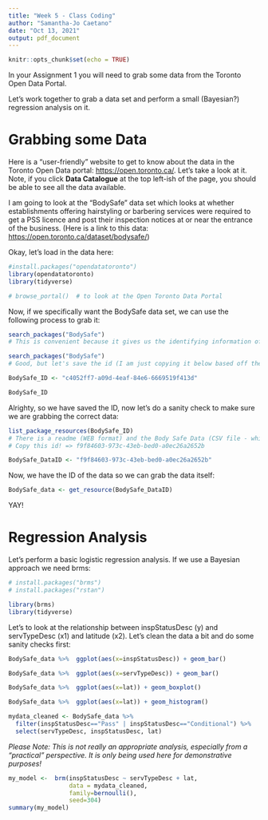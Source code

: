 ```yaml
---
title: "Week 5 - Class Coding"
author: "Samantha-Jo Caetano"
date: "Oct 13, 2021"
output: pdf_document
---
```


```r
knitr::opts_chunk$set(echo = TRUE)
```


In your Assignment 1 you will need to grab some data from the Toronto Open Data Portal. 

Let's work together to grab a data set and perform a small (Bayesian?) regression analysis on it.

# Grabbing some Data

Here is a "user-friendly" website to get to know about the data in the Toronto Open Data portal: [https://open.toronto.ca/](https://open.toronto.ca/). Let's take a look at it. Note, if you click **Data Catalogue** at the top left-ish of the page, you should be able to see all the data available.


I am going to look at the "BodySafe" data set which looks at whether establishments offering hairstyling or barbering services were required to get a PSS licence and post their inspection notices at or near the entrance of the business. (Here is a link to this data: [https://open.toronto.ca/dataset/bodysafe/](https://open.toronto.ca/dataset/bodysafe/))

Okay, let's load in the data here:
```r
#install.packages("opendatatoronto")
library(opendatatoronto)
library(tidyverse)

# browse_portal()  # to look at the Open Toronto Data Portal

```

Now, if we specifically want the BodySafe data set, we can use the following process to grab it:

```r

search_packages("BodySafe")
# This is convenient because it gives us the identifying information of the BodySafe data set. Let’s pull the id from it:

search_packages("BodySafe")  
# Good, but let's save the id (I am just copying it below based off the output)

BodySafe_ID <- "c4052ff7-a09d-4eaf-84e6-6669519f413d"

BodySafe_ID
```

Alrighty, so we have saved the ID, now let's do a sanity check to make sure we are grabbing the correct data:

```r
list_package_resources(BodySafe_ID)
# There is a readme (WEB format) and the Body Safe Data (CSV file - which is what we want)
# Copy this id! => f9f84603-973c-43eb-bed0-a0ec26a2652b

BodySafe_DataID <- "f9f84603-973c-43eb-bed0-a0ec26a2652b"

```

Now, we have the ID of the data so we can grab the data itself:

```r
BodySafe_data <- get_resource(BodySafe_DataID)
```

YAY!

# Regression Analysis

Let's perform a basic logistic regression analysis. If we use a Bayesian approach we need brms:

```r
# install.packages("brms")
# install.packages("rstan")
```

```r
library(brms)
library(tidyverse)
```

Let's to look at the relationship between inspStatusDesc (y) and servTypeDesc (x1) and latitude (x2). Let's clean the data a bit and do some sanity checks first: 

```r
BodySafe_data %>%  ggplot(aes(x=inspStatusDesc)) + geom_bar()

BodySafe_data %>%  ggplot(aes(x=servTypeDesc)) + geom_bar()

BodySafe_data %>%  ggplot(aes(x=lat)) + geom_boxplot()

BodySafe_data %>%  ggplot(aes(x=lat)) + geom_histogram()

mydata_cleaned <- BodySafe_data %>% 
  filter(inspStatusDesc=="Pass" | inspStatusDesc=="Conditional") %>% 
  select(servTypeDesc, inspStatusDesc, lat)
```


*Please Note: This is not really an appropriate analysis, especially from a "practical" perspective. It is only being used here for demonstrative purposes!*


```r
my_model <-  brm(inspStatusDesc ~ servTypeDesc + lat, 
                 data = mydata_cleaned, 
                 family=bernoulli(), 
                 seed=304)
summary(my_model)

```